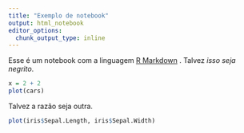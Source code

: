 ```yaml
---
title: "Exemplo de notebook"
output: html_notebook
editor_options: 
  chunk_output_type: inline
---
```


Esse é um notebook com a linguagem  [R Markdown](http://rmarkdown.rstudio.com) . Talvez *isso seja negrito*. 

```r
x = 2 + 2 
plot(cars)
```

Talvez a razão seja outra.

```r
plot(iris$Sepal.Length, iris$Sepal.Width)
```

